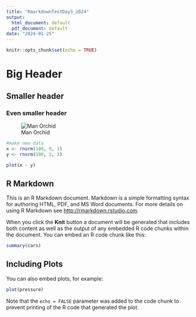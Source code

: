 ```yaml
---
title: "RmarkdownTestDay3_2024"
output:
  html_document: default
  pdf_document: default
date: "2024-01-25"
---
```


```r
knitr::opts_chunk$set(echo = TRUE)
```

# Big Header

## Smaller header
### Even smaller header

![Man Orchid](images/ManOrch.JPG)

```r
#make new data
x <- rnorm(100, 0, 1)
y <- rnorm(100, 2, 3)
```

```r
plot(x ~ y)
```



## R Markdown

This is an R Markdown document. Markdown is a simple formatting syntax for authoring HTML, PDF, and MS Word documents. For more details on using R Markdown see <http://rmarkdown.rstudio.com>.

When you click the **Knit** button a document will be generated that includes both content as well as the output of any embedded R code chunks within the document. You can embed an R code chunk like this:

```r
summary(cars)
```

## Including Plots

You can also embed plots, for example:

```r
plot(pressure)
```

Note that the `echo = FALSE` parameter was added to the code chunk to prevent printing of the R code that generated the plot.

